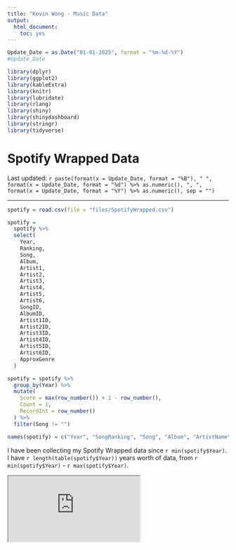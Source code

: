```yaml
---
title: "Kevin Wong - Music Data"
output:
  html_document:
    toc: yes
---
```


```r
Update_Date = as.Date("01-01-2025", format = "%m-%d-%Y")
#Update_Date

library(dplyr)
library(ggplot2)
library(kableExtra)
library(knitr)
library(lubridate)
library(rlang)
library(shiny)
library(shinydashboard)
library(stringr)
library(tidyverse)
```

<style type="text/css">
body .main-container {
	max-width: 1080px !important;
}
</style>

<h1>Spotify Wrapped Data</h1>

<p class="last-updated">
Last updated: `r paste(format(x = Update_Date, format = "%B"), " ", format(x = Update_Date, format = "%d") %>% as.numeric(), ", ", format(x = Update_Date, format = "%Y") %>% as.numeric(), sep = "")`
</p>

<hr />

		  
```r
spotify = read.csv(file = "files/SpotifyWrapped.csv")

spotify =
  spotify %>%
  select(
    Year,
    Ranking,
    Song,
    Album,
    Artist1,
    Artist2,
    Artist3,
    Artist4,
    Artist5,
    Artist6,
    SongID,
    AlbumID,
    Artist1ID,
    Artist2ID,
    Artist3ID,
    Artist4ID,
    Artist5ID,
    Artist6ID,
    ApproxGenre
  )

spotify = spotify %>%
  group_by(Year) %>%
  mutate(
    Score = max(row_number()) + 1 - row_number(),
    Count = 1,
    RecordInt = row_number()
  ) %>%
  filter(Song != "")

names(spotify) = c("Year", "SongRanking", "Song", "Album", "ArtistName", "Artist2Name", "Artist3Name", "Artist4Name", "Artist5Name", "Artist6Name", "SongID", "AlbumID", "Artist1ID", "Artist2ID", "Artist3ID", "Artist4ID", "Artist5ID", "Artist6ID", "Genre", "Score", "Count", "RecordInt")
```


<p class="last-updated">
I have been collecting my Spotify Wrapped data since `r min(spotify$Year)`. I have `r length(table(spotify$Year))` years worth of data, from `r min(spotify$Year)` - `r max(spotify$Year)`.
</p>

<div class="shiny-container">
<iframe src="https://kevinjameswong.shinyapps.io/spotify/">
</iframe>
</div>


